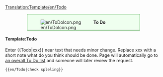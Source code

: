 <noinclude>[[Translation:Template/en/Todo]]</noinclude><div style="background-color:#efffef; border: 1px solid #007c00; padding:0.2em; margin:1em 5em"><div style="float:left;">[[File:en/ToDoIcon.png]]</div><div style="margin-left:40px"><strong>To Do</strong><br />{{{1|Whoever added this template didn't specify what was to be done, so it should be removed.}}}</div></div>
<includeonly>{{{1|[[Category:en/To do]]}}}</includeonly>
<noinclude>
====Template:Todo====
Enter <nowiki>{{</nowiki>Todo<nowiki>|xxx}}</nowiki> near text that needs minor change. Replace xxx with a short note what do you think should be done. Page will automatically go to [[:Category:en/To do|an overall To Do list]] and someone will later review the request.
<pre>{{en/Todo|check spleling}}</pre>
</noinclude>